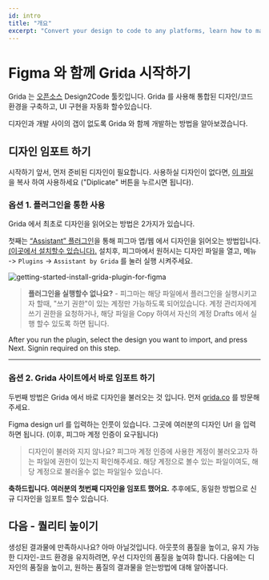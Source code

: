 ```yaml
---
id: intro
title: "개요"
excerpt: "Convert your design to code to any platforms, learn how to make design work with Grida."
---
```


# Figma 와 함께 Grida 시작하기

Grida 는 [오픈소스](https://github.com/gridaco) Design2Code 툴킷입니다.
Grida 를 사용해 통합된 디자인/코드 환경을 구축하고, UI 구현을 자동화 할수있습니다.

디자인과 개발 사이의 갭이 없도록 Grida 와 함께 개발하는 방법을 알아보겠습니다.

## 디자인 임포트 하기

시작하기 앞서, 먼저 준비된 디자인이 필요합니다. 사용하실 디자인이 없다면, [이 파일](https://www.figma.com/community/file/1017001872116348231/Grida-starter-kit) 을 복사 하여 사용하세요 ("Diplicate" 버튼을 누르시면 됩니다).

### 옵션 1. 플러그인을 통한 사용

Grida 에서 최초로 디자인을 읽어오는 방법은 2가지가 있습니다.

첫째는 [“Assistant” 플러그인][grida-assistant-figma-plugin-link]을 통해 피그마 앱/웹 에서 디자인을 읽어오는 방법입니다. [(이곳에서 설치할수 있습니다).][grida-assistant-figma-plugin-link]
설치후, 피그마에서 원허시는 디자인 파일을 열고, 메뉴 -> `Plugins` -> `Assistant by Grida` 를 눌러 실행 시켜주세요.

![getting-started-install-grida-plugin-for-figma](https://docs-artworks.s3.us-west-1.amazonaws.com/getting-started-install-grida-plugin-for-figma.gif)

> **플러그인을 실행할수 없나요?** - 피그마는 해당 파일에서 플러그인을 실행시키고자 할때, "쓰기 권한"이 있는 계정만 가능하도록 되어있습니다.
> 계정 관리자에게 쓰기 권한을 요청하거나, 해당 파일을 Copy 하여서 자신의 계정 Drafts 에서 실행 할수 있도록 하면 됩니다.

After you run the plugin, select the design you want to import, and press Next. Signin required on this step.

---

### 옵션 2. Grida 사이트에서 바로 임포트 하기

두번째 방법은 Grida 에서 바로 디자인을 불러오는 것 입니다.
먼저 [grida.co](https://grida.co) 를 방문해 주세요.

Figma design url 를 입력하는 인풋이 있습니다. 그곳에 여러분의 디자인 Url 을 입력하면 됩니다.
(이후, 피그마 계정 인증이 요구됩니다)

> 디자인이 불러와 지지 않나요? 피그마 계정 인증에 사용한 계정이 불러오고자 하는 파일에 권한이 있는지 확인해주세요. 해당 계정으로 볼수 있는 파일이여도, 해당 계정으로 불러올수 없는 파일일수 있습니다.

**축하드립니다. 여러분의 첫번째 디자인을 임포트 했어요.**
추후에도, 동일한 방법으로 신규 디자인을 임포트 할수 있습니다.

## 다음 - 퀄리티 높이기

생성된 결과물에 만족하시나요? 아마 아닐것입니다. 아웃풋의 품질을 높이고, 유지 가능한 디자인-코드 환경을 유지하려면, 우선 디자인의 품질을 높여햐 합니다.
다음에는 디자인의 품질을 높이고, 원하는 품질의 결과물을 얻는방법에 대해 알아봅니다.

<!-- - . -->
<!-- - . -->

[grida-assistant-figma-plugin-link]: https://www.figma.com/community/plugin/896445082033423994
